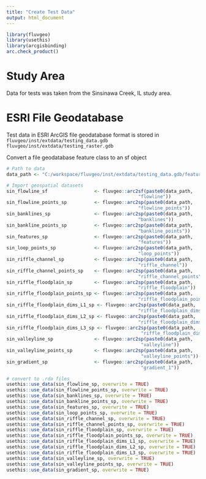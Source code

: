 ```yaml
---
title: "Create Test Data"
output: html_document
---
```


```r
library(fluvgeo)
library(usethis)
library(arcgisbinding)
arc.check_product()
```

# Study Area
Data for tests was taken from the Sinsinawa Creek, IL study area. 

# ESRI File Geodatabase
Test data in ESRI ArcGIS file geodatabase format is stored in 
`fluvgeo/inst/extdata/testing_data.gdb`
`fluvgeo/inst/extdata/testing_raster.gdb`

Convert a file geodatabase feature class to an sf object
```r
# Path to data
data_path <- "C:/workspace/fluvgeo/inst/extdata/testing_data.gdb/feature_dataset/"

# Import geospatial datasets
sin_flowline_sf                 <- fluvgeo::arc2sf(paste0(data_path, 
                                                "flowline"))
sin_flowline_points_sp          <- fluvgeo::arc2sp(paste0(data_path, 
                                                "flowline_points"))
sin_banklines_sp                <- fluvgeo::arc2sp(paste0(data_path, 
                                                "banklines"))
sin_bankline_points_sp          <- fluvgeo::arc2sp(paste0(data_path, 
                                                "bankline_points"))
sin_features_sp                 <- fluvgeo::arc2sp(paste0(data_path, 
                                                "features"))
sin_loop_points_sp              <- fluvgeo::arc2sp(paste0(data_path, 
                                                "loop_points"))
sin_riffle_channel_sp           <- fluvgeo::arc2sp(paste0(data_path, 
                                                "riffle_channel"))
sin_riffle_channel_points_sp    <- fluvgeo::arc2sp(paste0(data_path, 
                                                "riffle_channel_points"))
sin_riffle_floodplain_sp        <- fluvgeo::arc2sp(paste0(data_path, 
                                                "riffle_floodplain"))
sin_riffle_floodplain_points_sp <- fluvgeo::arc2sp(paste0(data_path, 
                                                "riffle_floodplain_points"))
sin_riffle_floodplain_dims_L1_sp <- fluvgeo::arc2sp(paste0(data_path, 
                                                "riffle_floodplain_dims_L1"))
sin_riffle_floodplain_dims_L2_sp <- fluvgeo::arc2sp(paste0(data_path, 
                                                "riffle_floodplain_dims_L2"))
sin_riffle_floodplain_dims_L3_sp <- fluvgeo::arc2sp(paste0(data_path, 
                                                 "riffle_floodplain_dims_L3"))
sin_valleyline_sp               <- fluvgeo::arc2sp(paste0(data_path, 
                                                 "valleyline"))
sin_valleyline_points_sp        <- fluvgeo::arc2sp(paste0(data_path, 
                                                 "valleyline_points"))
sin_gradient_sp                 <- fluvgeo::arc2sp(paste0(data_path, 
                                                 "gradient_1"))
```

```r
# convert to .rda files
usethis::use_data(sin_flowline_sp, overwrite = TRUE)
usethis::use_data(sin_flowline_points_sp, overwrite = TRUE)
usethis::use_data(sin_banklines_sp, overwrite = TRUE)
usethis::use_data(sin_bankline_points_sp, overwrite = TRUE)
usethis::use_data(sin_features_sp, overwrite = TRUE)
usethis::use_data(sin_loop_points_sp, overwrite = TRUE)
usethis::use_data(sin_riffle_channel_sp, overwrite = TRUE)
usethis::use_data(sin_riffle_channel_points_sp, overwrite = TRUE)
usethis::use_data(sin_riffle_floodplain_sp, overwrite = TRUE)
usethis::use_data(sin_riffle_floodplain_points_sp, overwrite = TRUE)
usethis::use_data(sin_riffle_floodplain_dims_L1_sp, overwrite = TRUE)
usethis::use_data(sin_riffle_floodplain_dims_L2_sp, overwrite = TRUE)
usethis::use_data(sin_riffle_floodplain_dims_L3_sp, overwrite = TRUE)
usethis::use_data(sin_valleyline_sp, overwrite = TRUE)
usethis::use_data(sin_valleyline_points_sp, overwrite = TRUE)
usethis::use_data(sin_gradient_sp, overwrite = TRUE)
```


